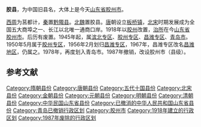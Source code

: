 {{Unreferenced|time=2021-04-16T17:01:31+00:00}}
'''胶县'''，为中国旧县名，大体上是今天[[山东省|山东省]][[胶州市|胶州市]]。

[[西周|西周]]为莒都计，[[秦|秦]]置[[黔陬县|黔陬县]]。[[北魏|北魏]]置胶县。[[唐|唐]]朝设立[[板桥镇|板桥镇]]，[[北宋|北宋]]时期发展成为全国五大商埠之一、长江以北唯一通商口岸。1918年以[[胶州_(元朝)|胶州]]改置，[[治所|治所]]在今[[山东省|山东省]][[胶州市|胶州市]]。后历有废置。1945年起，属[[滨北专区|滨北专区]]、[[胶州专区|胶州专区]]、[[昌潍专区|昌潍专区]]、[[青岛市|青岛市]]。1950年5月属于[[胶州专区|胶州专区]]，1956年2月划归[[昌潍专区|昌潍专区]]，1967年，昌潍专区改名[[昌潍地区|昌潍地区]]，仍属之。1978年，再度划入青岛市。1987年撤销，改设胶州市（县级）。 

==参考文献==
<div class="references-small">
<references></references>
</div>
{{青岛小作品}}
{{DEFAULTSORT:J}}
{{中華民國山東省行政區劃}}
[[Category:隋朝县份|Category:隋朝县份]]
[[Category:唐朝县份|Category:唐朝县份]]
[[Category:五代十国县份|Category:五代十国县份]]
[[Category:北宋县份|Category:北宋县份]]
[[Category:金朝县份|Category:金朝县份]]
[[Category:元朝县份|Category:元朝县份]]
[[Category:明朝县份|Category:明朝县份]]
[[Category:清朝县份|Category:清朝县份]]
[[Category:中华民国山东省县份|Category:中华民国山东省县份]]
[[Category:已撤消的中华人民共和国山东省县份|Category:已撤消的中华人民共和国山东省县份]]
[[Category:青岛已撤销行政区划|Category:青岛已撤销行政区划]]
[[Category:胶州市|Category:胶州市]]
[[Category:1918年建立的行政区划|Category:1918年建立的行政区划]]
[[Category:1987年废除的行政区划|Category:1987年废除的行政区划]]